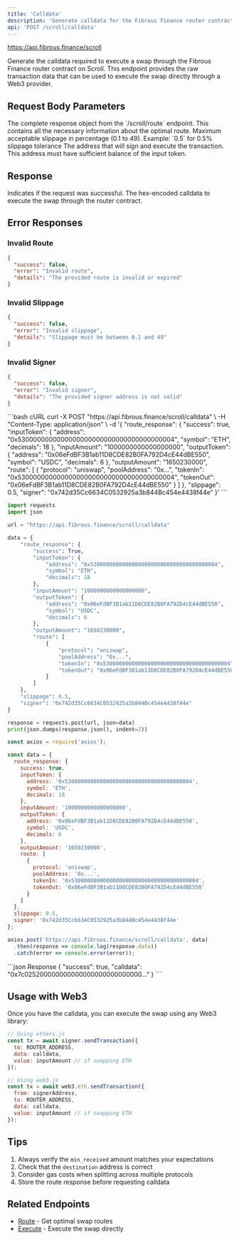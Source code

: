 ```yaml
---
title: 'Calldata'
description: 'Generate calldata for the Fibrous Finance router contract for swap on Scroll'
api: 'POST /scroll/calldata'
---
```


https://api.fibrous.finance/scroll

Generate the calldata required to execute a swap through the Fibrous Finance router contract on Scroll. This endpoint provides the raw transaction data that can be used to execute the swap directly through a Web3 provider.

## Request Body Parameters

<ParamField body="route_response" type="object" required>
  The complete response object from the `/scroll/route` endpoint.
  This contains all the necessary information about the optimal route.
</ParamField>

<ParamField body="slippage" type="number" required>
  Maximum acceptable slippage in percentage (0.1 to 49).
  Example: `0.5` for 0.5% slippage tolerance
</ParamField>

<ParamField body="signer" type="string" required>
  The address that will sign and execute the transaction.
  This address must have sufficient balance of the input token.
</ParamField>

## Response

<ResponseField name="success" type="boolean">
  Indicates if the request was successful.
</ResponseField>

<ResponseField name="calldata" type="string">
  The hex-encoded calldata to execute the swap through the router contract.
</ResponseField>

## Error Responses

### Invalid Route

```json
{
  "success": false,
  "error": "Invalid route",
  "details": "The provided route is invalid or expired"
}
```

### Invalid Slippage

```json
{
  "success": false,
  "error": "Invalid slippage",
  "details": "Slippage must be between 0.1 and 49"
}
```

### Invalid Signer

```json
{
  "success": false,
  "error": "Invalid signer",
  "details": "The provided signer address is not valid"
}
```

<RequestExample>
```bash cURL
curl -X POST "https://api.fibrous.finance/scroll/calldata" \
  -H "Content-Type: application/json" \
  -d '{
    "route_response": {
      "success": true,
      "inputToken": {
        "address": "0x5300000000000000000000000000000000000004",
        "symbol": "ETH",
        "decimals": 18
      },
      "inputAmount": "1000000000000000000",
      "outputToken": {
        "address": "0x06eFdBF3B1ab11D8CDE82B0FA792D4cE44dBE550",
        "symbol": "USDC",
        "decimals": 6
      },
      "outputAmount": "1650230000",
      "route": [
        {
          "protocol": "uniswap",
          "poolAddress": "0x...",
          "tokenIn": "0x5300000000000000000000000000000000000004",
          "tokenOut": "0x06eFdBF3B1ab11D8CDE82B0FA792D4cE44dBE550"
        }
      ]
    },
    "slippage": 0.5,
    "signer": "0x742d35Cc6634C0532925a3b844Bc454e4438f44e"
  }'
```

```python Python
import requests
import json

url = "https://api.fibrous.finance/scroll/calldata"

data = {
    "route_response": {
        "success": True,
        "inputToken": {
            "address": "0x5300000000000000000000000000000000000004",
            "symbol": "ETH",
            "decimals": 18
        },
        "inputAmount": "1000000000000000000",
        "outputToken": {
            "address": "0x06eFdBF3B1ab11D8CDE82B0FA792D4cE44dBE550",
            "symbol": "USDC",
            "decimals": 6
        },
        "outputAmount": "1650230000",
        "route": [
            {
                "protocol": "uniswap",
                "poolAddress": "0x...",
                "tokenIn": "0x5300000000000000000000000000000000000004",
                "tokenOut": "0x06eFdBF3B1ab11D8CDE82B0FA792D4cE44dBE550"
            }
        ]
    },
    "slippage": 0.5,
    "signer": "0x742d35Cc6634C0532925a3b844Bc454e4438f44e"
}

response = requests.post(url, json=data)
print(json.dumps(response.json(), indent=2))
```

```javascript JavaScript
const axios = require('axios');

const data = {
  route_response: {
    success: true,
    inputToken: {
      address: '0x5300000000000000000000000000000000000004',
      symbol: 'ETH',
      decimals: 18
    },
    inputAmount: '1000000000000000000',
    outputToken: {
      address: '0x06eFdBF3B1ab11D8CDE82B0FA792D4cE44dBE550',
      symbol: 'USDC',
      decimals: 6
    },
    outputAmount: '1650230000',
    route: [
      {
        protocol: 'uniswap',
        poolAddress: '0x...',
        tokenIn: '0x5300000000000000000000000000000000000004',
        tokenOut: '0x06eFdBF3B1ab11D8CDE82B0FA792D4cE44dBE550'
      }
    ]
  },
  slippage: 0.5,
  signer: '0x742d35Cc6634C0532925a3b844Bc454e4438f44e'
};

axios.post('https://api.fibrous.finance/scroll/calldata', data)
  .then(response => console.log(response.data))
  .catch(error => console.error(error));
```
</RequestExample>

<ResponseExample>
```json Response
{
  "success": true,
  "calldata": "0x7c025200000000000000000000000000..."
}
```
</ResponseExample>

## Usage with Web3

Once you have the calldata, you can execute the swap using any Web3 library:

```javascript
// Using ethers.js
const tx = await signer.sendTransaction({
  to: ROUTER_ADDRESS,
  data: calldata,
  value: inputAmount // if swapping ETH
});

// Using web3.js
const tx = await web3.eth.sendTransaction({
  from: signerAddress,
  to: ROUTER_ADDRESS,
  data: calldata,
  value: inputAmount // if swapping ETH
});
```

## Tips

1. Always verify the `min_received` amount matches your expectations
2. Check that the `destination` address is correct
3. Consider gas costs when splitting across multiple protocols
4. Store the route response before requesting calldata

## Related Endpoints

- [Route](/api-reference/scroll/endpoint/route) - Get optimal swap routes
- [Execute](/api-reference/scroll/endpoint/execute) - Execute the swap directly

